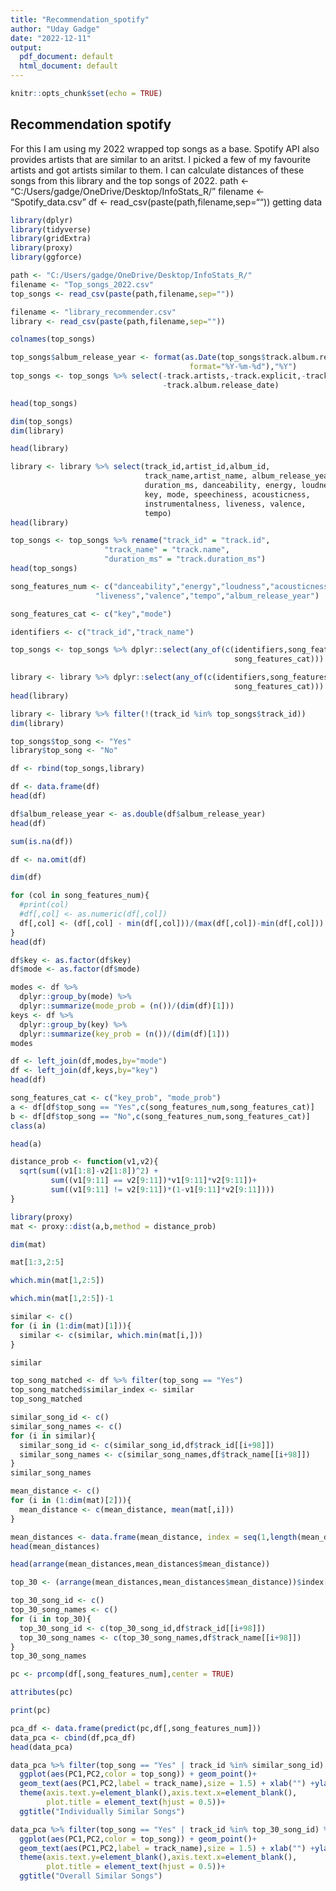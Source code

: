 ---
title: "Recommendation_spotify"
author: "Uday Gadge"
date: "2022-12-11"
output:
  pdf_document: default
  html_document: default
---

```{r setup, include=FALSE}
knitr::opts_chunk$set(echo = TRUE)
```

## Recommendation spotify

For this I am using my 2022 wrapped top songs as a base. Spotify API also provides artists that are similar to an aritst. I picked a few of my favourite artists and got artists similar to them. I can calculate distances of these songs from this library and the top songs of 2022.
path <- "C:/Users/gadge/OneDrive/Desktop/InfoStats_R/"
filename <- "Spotify_data.csv"
df <- read_csv(paste(path,filename,sep=""))
getting data

```{r,include=FALSE}
library(dplyr)
library(tidyverse)
library(gridExtra)
library(proxy)
library(ggforce)
```

```{r,include = FALSE}
path <- "C:/Users/gadge/OneDrive/Desktop/InfoStats_R/"
filename <- "Top_songs_2022.csv"
top_songs <- read_csv(paste(path,filename,sep=""))
```

```{r,include=FALSE}
filename <- "library_recommender.csv"
library <- read_csv(paste(path,filename,sep=""))
```

```{r}
colnames(top_songs)
```
```{r}
top_songs$album_release_year <- format(as.Date(top_songs$track.album.release_date,
                                        format="%Y-%m-%d"),"%Y")
top_songs <- top_songs %>% select(-track.artists,-track.explicit,-track.popularity,
                                  -track.album.release_date)
```

```{r}
head(top_songs)
```

```{r}
dim(top_songs)
dim(library)
```



```{r}
head(library)
```
```{r}
library <- library %>% select(track_id,artist_id,album_id,
                              track_name,artist_name, album_release_year, 
                              duration_ms, danceability, energy, loudness, 
                              key, mode, speechiness, acousticness, 
                              instrumentalness, liveness, valence, 
                              tempo)
head(library)
```
```{r}
top_songs <- top_songs %>% rename("track_id" = "track.id",
                     "track_name" = "track.name",
                     "duration_ms" = "track.duration_ms")
head(top_songs)
```

```{r}
song_features_num <- c("danceability","energy","loudness","acousticness","instrumentalness",
                   "liveness","valence","tempo","album_release_year")

song_features_cat <- c("key","mode")
```

```{r}
identifiers <- c("track_id","track_name")

top_songs <- top_songs %>% dplyr::select(any_of(c(identifiers,song_features_num,
                                                  song_features_cat)))
```

```{r}
library <- library %>% dplyr::select(any_of(c(identifiers,song_features_num,
                                                  song_features_cat)))
head(library)
```

```{r}
library <- library %>% filter(!(track_id %in% top_songs$track_id))
dim(library)
```

```{r}
top_songs$top_song <- "Yes"
library$top_song <- "No"

df <- rbind(top_songs,library)
```

```{r}
df <- data.frame(df)
head(df)
```


```{r}
df$album_release_year <- as.double(df$album_release_year)
head(df)
```
```{r}
sum(is.na(df))
```
```{r}
df <- na.omit(df)
```

```{r}
dim(df)
```


```{r}
for (col in song_features_num){
  #print(col)
  #df[,col] <- as.numeric(df[,col])
  df[,col] <- (df[,col] - min(df[,col]))/(max(df[,col])-min(df[,col]))
}
head(df)
```

```{r}
df$key <- as.factor(df$key)
df$mode <- as.factor(df$mode)

```


```{r}
modes <- df %>% 
  dplyr::group_by(mode) %>% 
  dplyr::summarize(mode_prob = (n())/(dim(df)[1]))
keys <- df %>% 
  dplyr::group_by(key) %>% 
  dplyr::summarize(key_prob = (n())/(dim(df)[1]))
modes
```

```{r}
df <- left_join(df,modes,by="mode")
df <- left_join(df,keys,by="key")
head(df)
```

```{r}
song_features_cat <- c("key_prob", "mode_prob")
a <- df[df$top_song == "Yes",c(song_features_num,song_features_cat)]
b <- df[df$top_song == "No",c(song_features_num,song_features_cat)]
class(a)
```
```{r}
head(a)
```
```{r}
distance_prob <- function(v1,v2){
  sqrt(sum((v1[1:8]-v2[1:8])^2) +
         sum((v1[9:11] == v2[9:11])*v1[9:11]*v2[9:11])+
         sum((v1[9:11] != v2[9:11])*(1-v1[9:11]*v2[9:11])))
}
```



```{r}
library(proxy)
mat <- proxy::dist(a,b,method = distance_prob)
```


```{r}
dim(mat)
```

```{r}
mat[1:3,2:5]
```

```{r}
which.min(mat[1,2:5])
```
```{r}
which.min(mat[1,2:5])-1
```


```{r}
similar <- c()
for (i in (1:dim(mat)[1])){
  similar <- c(similar, which.min(mat[i,]))
}
```

```{r}
similar
```
```{r}
top_song_matched <- df %>% filter(top_song == "Yes")
top_song_matched$similar_index <- similar
top_song_matched
```

```{r}
similar_song_id <- c()
similar_song_names <- c()
for (i in similar){
  similar_song_id <- c(similar_song_id,df$track_id[[i+98]])
  similar_song_names <- c(similar_song_names,df$track_name[[i+98]])
}
similar_song_names
```


```{r}
mean_distance <- c()
for (i in (1:dim(mat)[2])){
  mean_distance <- c(mean_distance, mean(mat[,i]))
}

```

```{r}
mean_distances <- data.frame(mean_distance, index = seq(1,length(mean_distance)))
head(mean_distances)
```

```{r}
head(arrange(mean_distances,mean_distances$mean_distance))
```
```{r}
top_30 <- (arrange(mean_distances,mean_distances$mean_distance))$index[1:30]
```

```{r}
top_30_song_id <- c()
top_30_song_names <- c()
for (i in top_30){
  top_30_song_id <- c(top_30_song_id,df$track_id[[i+98]])
  top_30_song_names <- c(top_30_song_names,df$track_name[[i+98]])
}
top_30_song_names

```
```{r}
pc <- prcomp(df[,song_features_num],center = TRUE)
```

```{r}
attributes(pc)
```

```{r}
print(pc)
```

```{r}
pca_df <- data.frame(predict(pc,df[,song_features_num]))
data_pca <- cbind(df,pca_df)
head(data_pca)
```

```{r}
data_pca %>% filter(top_song == "Yes" | track_id %in% similar_song_id) %>% 
  ggplot(aes(PC1,PC2,color = top_song)) + geom_point()+
  geom_text(aes(PC1,PC2,label = track_name),size = 1.5) + xlab("") +ylab("")+
  theme(axis.text.y=element_blank(),axis.text.x=element_blank(),
        plot.title = element_text(hjust = 0.5))+
  ggtitle("Individually Similar Songs")
```

```{r}
data_pca %>% filter(top_song == "Yes" | track_id %in% top_30_song_id) %>% 
  ggplot(aes(PC1,PC2,color = top_song)) + geom_point()+
  geom_text(aes(PC1,PC2,label = track_name),size = 1.5) + xlab("") +ylab("")+
  theme(axis.text.y=element_blank(),axis.text.x=element_blank(),
        plot.title = element_text(hjust = 0.5))+
  ggtitle("Overall Similar Songs")

```



